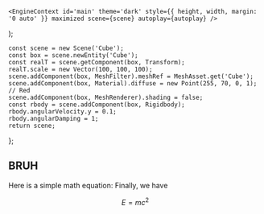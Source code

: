 
    <EngineContext id='main' theme='dark' style={{ height, width, margin: '0 auto' }} maximized scene={scene} autoplay={autoplay} />
);

    const scene = new Scene('Cube');
    const box = scene.newEntity('Cube');
    const realT = scene.getComponent(box, Transform);
    realT.scale = new Vector(100, 100, 100);
    scene.addComponent(box, MeshFilter).meshRef = MeshAsset.get('Cube');
    scene.addComponent(box, Material).diffuse = new Point(255, 70, 0, 1); // Red
    scene.addComponent(box, MeshRenderer).shading = false;
    const rbody = scene.addComponent(box, Rigidbody);
    rbody.angularVelocity.y = 0.1;
    rbody.angularDamping = 1;
    return scene;
};


## BRUH

<Engine scene={SceneWithCube} width='40%' height='auto' autoplay />
Here is a simple math equation:
<Engine scene={SceneWithCube} width='40%' height='auto' />
Finally, we have
<Engine/>

$$E = mc^2$$

